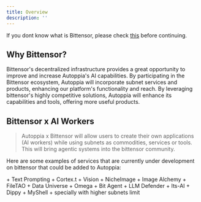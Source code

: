 ```yaml
---
title: Overview
description: ''
---
```


<Note>If you dont know what is Bittensor, please check [this](https://bittensor.com/about) before continuing.</Note>

## Why Bittensor?
Bittensor's decentralized infrastructure provides a great opportunity to improve and increase Autoppia's AI capabilities. By participating in the Bittensor ecosystem, Autoppia will incorporate subnet services and products, enhancing our platform's functionality and reach. By leveraging bittensor's highly competitive solutions, Autoppia will enhance its capabilities and tools, offering more useful products.

## Bittensor x AI Workers

> Autoppia x Bittensor will allow users to create their own applications (AI workers) while using subnets as commodities, services or tools. This will bring agentic systems into the bittensor community. 


Here are some examples of services that are currently under development on bittensor that could be added to Autoppia:

<AccordionGroup>
  <Accordion title="Language" icon="database">
    + Text Prompting
    + Cortex.t
  </Accordion>

  <Accordion title="Vision - LLMs" icon="image">
    + Vision
    + NicheImage
    + Image Alchemy
  </Accordion>

  <Accordion title="Storage" icon="hard-drive">
    + FileTAO
  </Accordion>

  <Accordion title="Web scraping & data analysis" icon="magnifying-glass">
    + Data Universe
    + Omega

  </Accordion>

  <Accordion title="Agentic Behaviour" icon="user">
    + Bit Agent
  </Accordion>

  <Accordion title="LLM protection & moderation" icon = "shield">
    + LLM Defender
    + Its-AI
  </Accordion>

   <Accordion title="Audio" icon = "file-audio">
    + Dippy
    + MyShell 
  </Accordion>

   <Accordion title="More to come" icon = "file-audio">
    + specially with higher subnets limit

  </Accordion>
</AccordionGroup>






